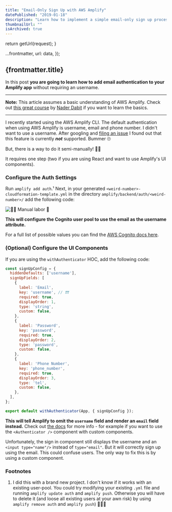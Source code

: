 ```yaml
---
title: "Email-Only Sign Up with AWS Amplify"
datePublished: "2019-01-18"
description: "Learn how to implement a simple email-only sign up process using AWS Amplify in your React Native application."
thumbnailUrl: ""
isArchived: true
---
```



  return getUrl(request);
}

  ...frontmatter,
  url: data,
});

## {frontmatter.title}

In this post **you are going to learn how to add email authentication to your Amplify app** without requiring an username.

---

**Note:** This article assumes a basic understanding of AWS Amplify. Check out [this great course](https://egghead.io/courses/building-serverless-web-applications-with-react-aws-amplify) by [Nader Dabit](https://twitter.com/dabit3) if you want to learn the basics.

---

I recently started using the AWS Amplify CLI. The default authentication when using AWS Amplify is username, email and phone number. I didn't want to use a username. After googling and [filing an issue](https://github.com/aws-amplify/amplify-js/issues/2860) I found out that this feature is currently _**not**_ supported. Bummer 🙄

But, there is a way to do it semi-manually! 👏🏻

It requires one step (two if you are using React and want to use Amplify's UI components).

### Configure the Auth Settings

Run `amplify add auth`.¹ Next, in your generated `<weird-number>-cloudformation-template.yml` in the directory `amplify/backend/auth/<weird-number>/` add the following code:

![✋🏻 Manual labor 🔨](/images/blog/archive-email-only-yamlconfig.png)

**This will configure the Cognito user pool to use the email as the username attribute.**

For a full list of possible values you can find the [AWS Cognito docs here](https://docs.aws.amazon.com/AWSCloudFormation/latest/UserGuide/aws-resource-cognito-userpool.html).

### (Optional) Configure the UI Components

If you are using the `withAuthenticator` HOC, add the following code:

```js
const signUpConfig = {
  hiddenDefaults: ['username'],
  signUpFields: [
    {
      label: 'Email',
      key: 'username', // ❗️❗️❗️
      required: true,
      displayOrder: 1,
      type: 'string',
      custom: false,
    },
    {
      label: 'Password',
      key: 'password',
      required: true,
      displayOrder: 2,
      type: 'password',
      custom: false,
    },
    {
      label: 'Phone Number',
      key: 'phone_number',
      required: true,
      displayOrder: 3,
      type: 'tel',
      custom: false,
    },
  ],
};

export default withAuthenticator(App, { signUpConfig });
```

**This will tell Amplify to omit the `username` field and render an `email` field instead.** Check out [the docs](https://aws-amplify.github.io/docs/js/react#signup-configuration) for more info - for example if you want to use the `<Authenticator />` component with custom components.

Unfortunately, the sign in component still displays the username and an `<input type="name"/>` instead of `type="email"`. But it will correctly sign up using the email. This could confuse users. The only way to fix this is by using a custom component.

### Footnotes

1. I did this with a brand new project. I don't know if it works with an existing user-pool. You could try modifying your existing `.yml` file and running `amplify update auth` and `amplify push`. Otherwise you will have to delete it (and loose all existing users at your awn risk) by using `amplify remove auth` and `amplify push`) 🤷🏻‍♂️